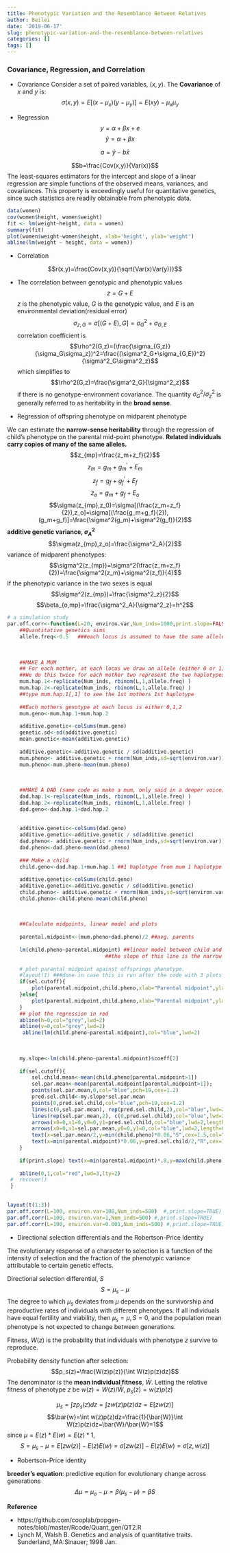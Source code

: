 ```yaml
---
title: Phenotypic Variation and the Resemblance Between Relatives
author: Beilei
date: '2019-06-17'
slug: phenotypic-variation-and-the-resemblance-between-relatives
categories: []
tags: []
---
```


### Covariance, Regression, and Correlation
- Covariance
Consider a set of paired variables, $(x,y)$. The **Covariance** of $x$ and $y$ is:
$$\sigma(x,y)=E[(x-\mu_x)(y-\mu_y)]=E(xy)-\mu_x\mu_y$$

- Regression
$$y=\alpha+\beta x+e$$
$$\hat y=\alpha+\beta x$$

$$a=\bar y-b\bar x$$

$$b=\frac{Cov(x,y)}{Var(x)}$$
The least-squares estimators for the intercept and slope of a linear regression are simple functions of the observed means, variances, and covariances. This property is exceedingly useful for quantitative genetics, since such statistics are readily obtainable from phenotypic data.

```r
data(women)
cov(women$height, women$weight)
fit <- lm(weight~height, data = women)
summary(fit)
plot(women$weight~women$height, xlab='height', ylab='weight')
abline(lm(weight ~ height, data = women))
```

- Correlation

$$r(x,y)=\frac{Cov(x,y)}{\sqrt{Var(x)Var(y)}}$$

- The correlation between genotypic and phenotypic values
$$z=G+E$$
$z$ is the phenotypic value, $G$ is the genotypic value, and $E$ is an environmental deviation(residual error)
$$\sigma_{z,G}=\sigma[(G+E),G]=\sigma_G^2+\sigma_{G,E}$$
correlation coefficient is
$$\rho^2(G,z)=(\frac{\sigma_{G,z}}{\sigma_G\sigma_z})^2=\frac{(\sigma^2_G+\sigma_{G,E})^2}{\sigma^2_G\sigma^2_z}$$
which simplifies to
$$\rho^2(G,z)=\frac{\sigma^2_G}{\sigma^2_z}$$
if there is no genotype-environment covariance. The quantity $\sigma^2_G/\sigma^2_z$ is generally referred to as heritability in the **broad sense**.

- Regression of offspring phenotype on midparent phenotype

We can estimate the **narrow-sense heritability** through the regression of child's phenotype on the parental mid-point phenotype.
**Related individuals carry copies of many of the same alleles.**
$$z_{mp}=\frac{z_m+z_f}{2}$$
$$z_m=g_m+g_m^{'}+E_m$$
$$z_f=g_f+g_f^{'}+E_f$$
$$z_o=g_m+g_f+E_o$$
$$\sigma(z_{mp},z_0)=\sigma[(\frac{z_m+z_f}{2}),z_o]=\sigma[(\frac{g_m+g_f}{2}),(g_m+g_f)]=\frac{\sigma^2(g_m)+\sigma^2(g_f)}{2}$$
**additive genetic variance, $\sigma^2_A$**
$$\sigma(z_{mp},z_o)=\frac{\sigma^2_A}{2}$$
variance of midparent phenotypes:
$$\sigma^2(z_{mp})=\sigma^2(\frac{z_m+z_f}{2})=\frac{\sigma^2(z_m)+\sigma^2(z_f)}{4}$$
If the phenotypic variance in the two sexes is equal
$$\sigma^2(z_{mp})=\frac{\sigma^2_z}{2}$$
$$\beta_{o,mp}=\frac{\sigma^2_A}{\sigma^2_z}=h^2$$


```r
# a simulation study
par.off.corr<-function(L=20, environ.var,Num_inds=1000,print.slope=FALSE,sel.cutoff=FALSE){
	##Quantitative genetics sims
	allele.freq<-0.5   ###each locus is assumed to have the same allele frequencies. This is just to simplify the coding, in reality these results work when each locus has its own frequency (and the coding wouldn't be too much harder). 
	 
	 
	
	##MAKE A MUM
	## For each mother, at each locus we draw an allele (either 0 or 1) from the population allele frequency. 
	##We do this twice for each mother two represent the two haplotypes in the mother 
	mum.hap.1<-replicate(Num_inds, rbinom(L,1,allele.freq) )
	mum.hap.2<-replicate(Num_inds, rbinom(L,1,allele.freq) )
	##type mum.hap.1[,1] to see the 1st mothers 1st haplotype
	
	##Each mothers genotype at each locus is either 0,1,2
	mum.geno<-mum.hap.1+mum.hap.2
	
	additive.genetic<-colSums(mum.geno)
	genetic.sd<-sd(additive.genetic)
	mean.genetic<-mean(additive.genetic)
	
	additive.genetic<-additive.genetic / sd(additive.genetic)
	mum.pheno<- additive.genetic + rnorm(Num_inds,sd=sqrt(environ.var))
	mum.pheno<-mum.pheno-mean(mum.pheno)
	
	
	
	##MAKE A DAD (same code as make a mum, only said in a deeper voice)
	dad.hap.1<-replicate(Num_inds, rbinom(L,1,allele.freq) )
	dad.hap.2<-replicate(Num_inds, rbinom(L,1,allele.freq) )
	dad.geno<-dad.hap.1+dad.hap.2
	
	
	additive.genetic<-colSums(dad.geno)
	additive.genetic<-additive.genetic / sd(additive.genetic)
	dad.pheno<- additive.genetic + rnorm(Num_inds,sd=sqrt(environ.var))
	dad.pheno<-dad.pheno-mean(dad.pheno)
	
	### Make a child
	child.geno<-dad.hap.1+mum.hap.1 ##1 haplotype from mum 1 haplotype from dad
	
	additive.genetic<-colSums(child.geno)
	additive.genetic<-additive.genetic / sd(additive.genetic)
	child.pheno<- additive.genetic + rnorm(Num_inds,sd=sqrt(environ.var))
	child.pheno<-child.pheno-mean(child.pheno)
	
	
	
	##Calculate midpoints, linear model and plots
	
	parental.midpoint<-(mum.pheno+dad.pheno)/2 ##avg. parents
	
	lm(child.pheno~parental.midpoint) ##linear model between child and mid point
								##the slope of this line is the narrow sense heritability.
	
	# plot parental midpoint against offsprings phenotype.
	#layout(1) ###done in case this is run after the code with 3 plots
	if(sel.cutoff){
		plot(parental.midpoint,child.pheno,xlab="Parental midpoint",ylab="Child's phenotype",cex=1.5,cex.axis=1.5,cex.main=1.5,cex.lab=1.5,main=paste("VE=",environ.var,", VA=1 ","(L =",L,")",sep=""),col=ifelse(parental.midpoint>1,"red","grey"))
	}else{
		plot(parental.midpoint,child.pheno,xlab="Parental midpoint",ylab="Child's phenotype",cex=1.5,cex.axis=1.5,cex.main=1.5,cex.lab=1.5,main=paste("VE=",environ.var,", VA=1 ","(L =",L,")",sep=""))
	}
	## plot the regression in red
	abline(h=0,col="grey",lwd=2)
	abline(v=0,col="grey",lwd=2)
	 abline(lm(child.pheno~parental.midpoint),col="blue",lwd=2)
	
	
	
	my.slope<-lm(child.pheno~parental.midpoint)$coeff[2]
	
	if(sel.cutoff){
		sel.child.mean<-mean(child.pheno[parental.midpoint>1])
		sel.par.mean<-mean(parental.midpoint[parental.midpoint>1]);
		points(sel.par.mean,0,col="blue",pch=19,cex=1.2)
		pred.sel.child<-my.slope*sel.par.mean
		points(0,pred.sel.child,col="blue",pch=19,cex=1.2)
		lines(c(0,sel.par.mean), rep(pred.sel.child,2),col="blue",lwd=2)
		lines(rep(sel.par.mean,2), c(0,pred.sel.child),col="blue",lwd=2)
		arrows(x0=0,x1=0,y0=0,y1=pred.sel.child,col="blue",lwd=2,length=0.1,code=3)
		arrows(x0=0,x1=sel.par.mean,y0=0,y1=0,col="blue",lwd=2,length=0.1,code=3)
		text(x=sel.par.mean/2,y=min(child.pheno)*0.06,"S",cex=1.5,col="blue")
		text(x=min(parental.midpoint)*0.06,y=pred.sel.child/2,"R",cex=1.5,col="blue")
	}
	
	if(print.slope) text(x=min(parental.midpoint)*.8,y=max(child.pheno)*.9,label=paste("slope= ",format(my.slope,digit=3)),col="red",lwd=4,cex=1.5)
	
	abline(0,1,col="red",lwd=3,lty=2)
 #	recover()
 }
 

layout(t(1:3))
par.off.corr(L=100, environ.var=100,Num_inds=500)  #,print.slope=TRUE)
par.off.corr(L=100, environ.var=1,Num_inds=500) #,print.slope=TRUE)
par.off.corr(L=100, environ.var=0.001,Num_inds=500) #,print.slope=TRUE)
```

- Directional selection differentials and the Robertson-Price Identity

The evolutionary response of a character to selection is a function of the intensity of selection and the fraction of the phenotypic variance attributable to certain genetic effects.

Directional selection differential, $S$
$$S=\mu_s-\mu$$
The degree to which $\mu_s$ deviates from $\mu$ depends on the survivorship and reproductive rates of individuals with different phenotypes. If all individuals have equal fertility and viability, then $\mu_s=\mu, S=0$, and the population mean phenotype is not expected to change between generations.

Fitness, $W(z)$ is the probability that individuals with phenotype $z$ survive to reproduce.

Probability density function after selection:
$$p_s(z)=\frac{W(z)p(z)}{\int W(z)p(z)dz}$$
The denominator is the **mean individual fitness**, $\bar{W}$. Letting the relative fitness of phenotype $z$ be $w(z)=W(z)/\bar{W}$, $p_s(z)=w(z)p(z)$

$$\mu_s=\int zp_s(z)dz=\int zw(z)p(z)dz=E[zw(z)]$$
$$\bar{w}=\int w(z)p(z)dz=\frac{1}{\bar{W}}\int W(z)p(z)dz=\bar{W}/\bar{W}=1$$
since $\mu=E(z)*E(w)=E(z)*1$,
$$S=\mu_s-\mu=E[zw(z)]-E(z)E(w)=\sigma[zw(z)]-E(z)E(w)=\sigma[z,w(z)]$$

- Robertson-Price identity

**breeder's equation**: predictive eqution for evolutionary change across generations
$$\Delta \mu=\mu_o-\mu=\beta(\mu_s-\mu)=\beta S$$

**Reference**

- https://github.com/cooplab/popgen-notes/blob/master/Rcode/Quant_gen/QT2.R
- Lynch M, Walsh B. Genetics and analysis of quantitative traits. Sunderland, MA:Sinauer; 1998 Jan.